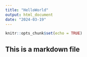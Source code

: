 ```yaml
---
title: "HelloWorld"
output: html_document
date: "2024-03-19"
---
```


```r
knitr::opts_chunk$set(echo = TRUE)
```

## This is a markdown file 